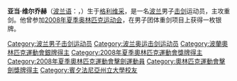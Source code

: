 {{MedalTableTop|}}
{{MedalSport | 男子[[劍擊|劍擊]]}}
{{MedalCountry | {{POL}} }}
{{MedalCompetition|[[奧林匹克運動會|奧林匹克運動會]]}}
{{MedalSilver|[[2008年夏季奧林匹克運動會|2008年北京]]|[[2008年夏季奧林匹克運動會擊劍比賽|團體重劍]]}}
{{MedalBottom}} 
{{BLP unsourced}}
'''亚当·维尔乔赫'''（[[波兰语|波兰语]]：{{lang|pl|Adam Andrzej Wiercioch}}，{{bd|1980年|11月1日||}}）生于[[格利维采|格利维采]]，是一名[[波兰|波兰]]男子[[击剑|击剑]]运动员，主攻重剑。他曾参加[[2008年夏季奥林匹克运动会|2008年夏季奥林匹克运动会]]，在男子团体重剑项目上获得一枚银牌。

{{Poland-bio-stub}}
{{DEFAULTSORT:Wiercioch, Adam}}
[[Category:波兰男子击剑运动员|Category:波兰男子击剑运动员]]
[[Category:波兰奥运击剑运动员|Category:波兰奥运击剑运动员]]
[[Category:波蘭奧林匹克運動會銀牌得主|Category:波蘭奧林匹克運動會銀牌得主]]
[[Category:2008年夏季奧林匹克運動會獎牌得主|Category:2008年夏季奧林匹克運動會獎牌得主]]
[[Category:2008年夏季奧林匹克運動會擊劍運動員|Category:2008年夏季奧林匹克運動會擊劍運動員]]
[[Category:奧林匹克運動會擊劍獎牌得主|Category:奧林匹克運動會擊劍獎牌得主]]
[[Category:賓夕法尼亞州立大學校友|Category:賓夕法尼亞州立大學校友]]